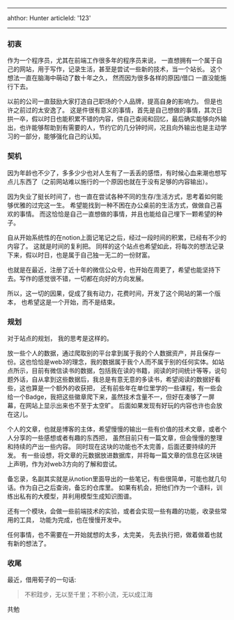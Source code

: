 
---
ahthor: Hunter
articleId: '123'

---

### 初衷

作为一个程序员，尤其在前端工作很多年的程序员来说， 一直想拥有一个属于自己的网站，用于写作，记录生活，甚至是尝试一些新的技术，当一个站长。 这个想法一直在脑海中萌动了数十年之久， 然而因为很多各样的原因/借口 一直没能施行下去。

以前的公司一直鼓励大家打造自己职场的个人品牌，提高自身的影响力。 但是也许之前过的太安逸了。 这是件很有意义的事情，首先是自己想做的事情，其次日拱一卒，假以时日也能积累不错的内容，供自己查阅和回忆，最后确实能够向外输出，也许能够帮助到有需要的人，节约它的几分钟时间，况且向外输出也是主动学习的一部分，能够强化自己的认知。

### 契机

因为年龄也不少了，多多少少也对人生有了一丢丢的感悟，有时候心血来潮也想写点儿东西了（之前网站难以施行的一个原因也就在于没有足够的内容输出）。

因为失业了挺长时间了，也一直在尝试各种不同的生存/生活方式，思考着如何能够优雅的过完这一生。 希望能找到一种不困在办公桌前的生活方式，做做自己喜欢的事情。 而这恰恰是自己一直想做的事情，并且也能给自己埋下一颗希望的种子。

自从开始系统性的在notion上面记笔记之后，经过一段时间的积累，已经有不少的内容了。 这就是时间的复利把。 同样的这个站点也希望如此，将每次的想法记录下来，假以时日，也是属于自己独一无二的一份财富。

也就是在最近，注册了近十年的微信公众号，也开始在周更了，希望也能坚持下去。写作的感觉很不错，一切都在向好的方向发展。

所以，这一切的因果，促成了我有动力，花费时间，开发了这个网站的第一个版本， 也希望这是一个开始，而不是结束。

### 规划

对于站点的规划， 我的思考是这样的。 

放一些个人的数据，通过爬取别的平台拿到属于我的个人数据资产，并且保存一份。这也恰恰是web3的理念，我的数据属于我个人而不属于别的任何实体。如站点所示，目前有微信读书的数据，包括我在读的书籍，阅读的时间统计等等，说句题外话，自从拿到这些数据后，我总是有意无意的多读书，希望阅读的数据好看些，这也算是一个额外的收获把， 还有前些年在单位里学的一些课程，有一些会给一个Badge，我把这些徽章爬下来，虽然技术含量不一，但好在凑够了一屏幕，在网站上显示出来也不至于太空旷。 后面如果发现有好玩的内容也许也会放在这儿。

个人的文章，也就是博客的主体，希望慢慢的输出一些有价值的技术文章，或者个人分享的一些感想或者有趣的东西把， 虽然目前只有一篇文章，但会慢慢的整理和持续的产出一些内容。 同时现在这块的功能也不太完善，后面还要持续的开发。 有一些设想，将文章的元数据放进数据库，并将每一篇文章的信息在区块链上声明，作为对web3方向的了解和尝试。

备忘录，名副其实就是从notion里面导出的一些笔记，有些很简单，可能也就几句话。作为自己之后查询，备忘的仓库里。 如果有机会，把他们作为一个语料，训练出私有的大模型，并利用模型生成知识图谱。

还有一个模块，会做一些前端技术的实验，或者会实现一些有趣的功能，收录些常用的工具， 功能为完成，也在慢慢开发中。

任何事情，也不需要在一开始就想的太多，太完美， 先去执行把，做着做着也就有新的想法了。

### 收尾

最近，借用荀子的一句话:
> 不积跬步，无以至千里；不积小流，无以成江海

共勉
